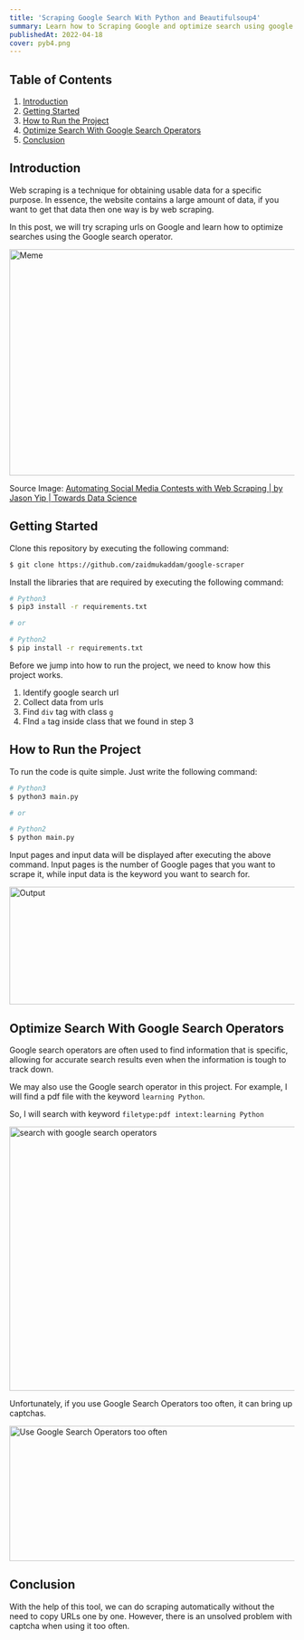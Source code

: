 ```yaml
---
title: 'Scraping Google Search With Python and Beautifulsoup4'
summary: Learn how to Scraping Google and optimize search using google search operators
publishedAt: 2022-04-18
cover: pyb4.png
---
```


## Table of Contents

1. [Introduction](#introduction)
2. [Getting Started](#getting-started)
3. [How to Run the Project](#how-to-run-the-project)
4. [Optimize Search With Google Search Operators](#optimize-search-with-google-search-operators)
5. [Conclusion](#conclusion)

<h2 id="introduction">Introduction</h2>

Web scraping is a technique for obtaining usable data for a specific purpose. In essence, the website contains a large amount of data, if you want to get that data then one way is by web scraping.

In this post, we will try scraping urls on Google and learn how to optimize searches using the Google search operator.

<img
  alt='Meme'
  src='https://miro.medium.com/max/825/0*Bj_O1jRFzZjKxzi4.jpg'
  width='550'
  height='400'
/>

Source Image: [Automating Social Media Contests with Web Scraping | by Jason Yip | Towards Data Science](https://towardsdatascience.com/automating-social-media-contests-with-web-scraping-41c55ff6022a)

<h2 id="getting-started">Getting Started</h2>

Clone this repository by executing the following command:

```bash {1}
$ git clone https://github.com/zaidmukaddam/google-scraper
```

Install the libraries that are required by executing the following command:

```bash {1-7}
# Python3
$ pip3 install -r requirements.txt

# or

# Python2
$ pip install -r requirements.txt
```

Before we jump into how to run the project, we need to know how this project works.

1. Identify google search url
2. Collect data from urls
3. Find `div` tag with class `g`
4. FInd `a` tag inside class that we found in step 3

<h2 id="how-to-run-the-project">How to Run the Project</h2>

To run the code is quite simple. Just write the following command:

```bash {1-7}
# Python3
$ python3 main.py

# or

# Python2
$ python main.py
```

Input pages and input data will be displayed after executing the above command. Input pages is the number of Google pages that you want to scrape it, while input data is the keyword you want to search for.

<img
  alt='Output'
  src='/images/blog/scraping-google-search-with-python-and-beautifulsoup4/demo.png'
  width='765'
  height='208'
/>

<h2 id="optimize-search-with-google-search-operators">Optimize Search With Google Search Operators</h2>

Google search operators are often used to find information that is specific, allowing for accurate search results even when the information is tough to track down.

We may also use the Google search operator in this project. For example, I will find a pdf file with the keyword `learning Python`.

So, I will search with keyword `filetype:pdf intext:learning Python`

<img
  alt='search with google search operators'
  src='/images/blog/scraping-google-search-with-python-and-beautifulsoup4/dem.png'
  width='1222'
  height='467'
/>

Unfortunately, if you use Google Search Operators too often, it can bring up captchas.

<img
  alt='Use Google Search Operators too often'
  src='/images/blog/scraping-google-search-with-python-and-beautifulsoup4/captcha.png'
  width='595'
  height='239'
/>

<h2 id="conclusion">Conclusion</h2>

With the help of this tool, we can do scraping automatically without the need to copy URLs one by one. However, there is an unsolved problem with captcha when using it too often.